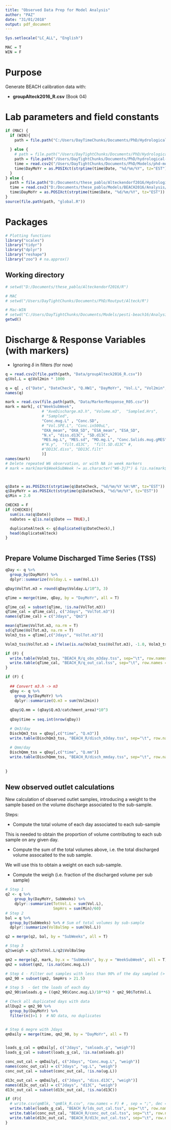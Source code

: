 ```yaml
---
title: "Observed Data Prep for Model Analysis"
author: "PAZ"
date: "31/01/2018"
output: pdf_document
---
```


```r
Sys.setlocale("LC_ALL", "English")

MAC = T
WIN = F
```

# Purpose

Generate BEACH calibration data with:

- **groupAlteck2016_R.csv** (Book 04)

# Lab parameters and field constants

```r
if (MAC) {
  if (WIN){
    path = file.path("C:/Users/DayTimeChunks/Documents/PhD/HydrologicalMonitoring")
    
  } else {
    # path = file.path("/Users/DayTightChunks/Documents/PhD/HydrologicalMonitoring")
    path = file.path("/Users/DayTightChunks/Documents/PhD/hydrological-monitoring")
    time = read.csv2("/Users/DayTightChunks/Documents/PhD/Models/phd-model-master/Analysis/Data/Time.csv")
    time$DayMoYr = as.POSIXct(strptime(time$Date, "%d/%m/%Y", tz="EST"))
  }
} else {
  path = file.path("D:/Documents/these_pablo/Alteckendorf2016/HydrologicalMonitoring")
  time = read.csv2("D:/Documents/these_pablo/Models/BEACH2016/Analysis/Data/Time.csv")
  time$DayMoYr = as.POSIXct(strptime(time$Date, "%d/%m/%Y", tz="EST"))
}
source(file.path(path, "global.R"))
```


# Packages

```r

# Plotting functions
library("scales")
library("tidyr")
library("dplyr")
library("reshape")
library("zoo") # na.approx()

```

## Working directory

```r

# setwd("D:/Documents/these_pablo/Alteckendorf2016/R")

# MAC
# setwd("/Users/DayTightChunks/Documents/PhD/Routput/Alteck/R")

# Mac-WIN
# setwd("C:/Users/DayTightChunks/Documents/Models/pesti-beach16/Analysis/Data")
getwd()

```


# Discharge & Response Variables (with markers)

- Ignoring $\delta$ in filters (for now)

```r
q = read.csv2(file.path(path, "Data/groupAlteck2016_R.csv"))
q$Vol.L = q$Vol2min * 1000

q = q[ , c("Date", "DateCheck", "Q.HW1", "DayMoYr", "Vol.L", "Vol2min", "sampleQ", "Type", "SubWeeks", "Weeks", "WeekNo" )]
names(q)

mark = read.csv(file.path(path, "Data/MarkerResponse_R05.csv"))
mark = mark[, c("WeekSubWeek", 
                # "AveDischarge.m3.h", "Volume.m3",  "Sampled.Hrs", 
                # "Sampled", 
                "Conc.mug.L" , "Conc.SD",
                # "Vol.SPE.L", "Conc.in500uL", 
                "OXA_mean", "OXA_SD", "ESA_mean", "ESA_SD", 
                "N.x", "diss.d13C", "SD.d13C",
                "MES.mg.L", "MES.sd", "MO.mg.L", "Conc.Solids.mug.gMES", "Conc.Solids.ug.gMES.SD" #, 
                #"N.y",  "filt.d13C",  "filt.SD.d13C" #, 
                #"DD13C.diss", "DD13C.filt" 
                )] 
names(mark)
# Delete repeated W6 observation, or with NA in week markers
# mark = mark[mark$WeekSubWeek != as.character("W6-3j7") & !is.na(mark$WeekSubWeek), ]



q$Date = as.POSIXct(strptime(q$DateCheck, "%d/%m/%Y %H:%M", tz="EST"))
q$DayMoYr = as.POSIXct(strptime(q$DateCheck, "%d/%m/%Y", tz="EST"))
q$Min = 2.0

CHECKO = F
if (CHECKO){
  sum(is.na(q$Date))
  naDates = q[is.na(q$Date == TRUE),]

  duplicateAlteck <- q[duplicated(q$DateCheck),]
  head(duplicateAlteck)
}



```


## Prepare Volume Discharged Time Series (TSS)

```r
qDay <- q %>%
  group_by(DayMoYr) %>%
  dplyr::summarize(Volday.L = sum(Vol.L))

qDay$VolTot.m3 = round(qDay$Volday.L/10^3, 3)

qTime = merge(time, qDay, by = "DayMoYr", all = T)

qTime_cal = subset(qTime, !is.na(VolTot.m3))
qTime_cal = qTime_cal[, c("Jdays", "VolTot.m3")]
names(qTime_cal) = c("Jdays", "Qm3")

mean(qTime$VolTot.m3, na.rm = T)
sd(qTime$VolTot.m3, na.rm = T)
Volm3_tss = qTime[,c("Jdays", "VolTot.m3")] 

Volm3_tss$VolTot.m3 = ifelse(is.na(Volm3_tss$VolTot.m3), -1.0, Volm3_tss$VolTot.m3)

if (F) {
  write.table(Volm3_tss, "BEACH_R/q_obs_m3day.tss", sep="\t", row.names = F, col.names = F)  
  write.table(qTime_cal, "BEACH_R/q_out_cal.tss", sep="\t", row.names = F, col.names = T) # m3day 
}

if (F) {
  
  ## Convert m3.h -> m3
  qDay <- q %>%
    group_by(DayMoYr) %>%
    dplyr::summarize(Q.m3 = sum(Vol2min))
  
  qDay$Q.mm = (qDay$Q.m3/catchment_area)*10^3
  
  qDay$time = seq.int(nrow(qDay)) 

  # Qm3/day
  DischQm3_tss = qDay[,c("time", "Q.m3")] 
  write.table(DischQm3_tss, "BEACH_R/disch_m3day.tss", sep="\t", row.names = F, col.names = F)
  
  # Qmm/day
  DischQmm_tss = qDay[,c("time", "Q.mm")] 
  write.table(DischQmm_tss, "BEACH_R/disch_mmday.tss", sep="\t", row.names = F)
 
  
}
```



## New observed outlet calculations 

New calculation of observed outlet samples, introducing a weight to the sample based on the volume discharge associated to the sub-sample. 

Steps:

- Compute the total volume of each day associated to each sub-sample

This is needed to obtain the proportion of volume contributing to each sub sample on any given day.

- Compute the sum of the total volumes above, i.e. the total discharged volume assocaited to the sub sample.

We will use this to obtain a weight on each sub-sample.

- Compute the weigh (i.e. fraction of the discharged volume per sub sample)

```r

# Step 1
q2 <- q %>%
    group_by(DayMoYr, SubWeeks) %>%
    dplyr::summarize(TotVol.L = sum(Vol.L),
                     SmpHrs = sum(Min)/60)
# Step 2
bal = q %>%
  group_by(SubWeeks) %>% # Sum of total volumes by sub-sample
  dplyr::summarize(VolBalSmp = sum(Vol.L))

q2 = merge(q2, bal, by = "SubWeeks", all = T)

# Step 3
q2$weigh = q2$TotVol.L/q2$VolBalSmp

qm2 = merge(q2, mark, by.x = "SubWeeks", by.y = "WeekSubWeek", all = T)
qm2 = subset(qm2, !is.na(Conc.mug.L))

# Step 4 - Filter out samples with less than 90% of the day sampled (> 21.5 hrs).  
qm2_90 = subset(qm2, SmpHrs > 21.5)

# Step 5  - Get the loads of each day
qm2_90$smloads.g = ((qm2_90$Conc.mug.L)/10**6) * qm2_90$TotVol.L

# Check all duplicated days with data
allDup2 = qm2_90 %>%
  group_by(DayMoYr) %>% 
  filter(n()>1 )  # NO data, no duplicates


# Step 6 megre with Jdays
qmDaily = merge(time, qm2_90, by = "DayMoYr", all = T)


loads_g_cal = qmDaily[, c("Jdays", "smloads.g", "weigh")]
loads_g_cal = subset(loads_g_cal, !is.na(smloads.g))

conc_out_cal = qmDaily[, c("Jdays", "Conc.mug.L", "weigh")]
names(conc_out_cal) = c("Jdays", "ug.L", "weigh")
conc_out_cal = subset(conc_out_cal, !is.na(ug.L))

d13c_out_cal = qmDaily[, c("Jdays", "diss.d13C", "weigh")]
names(d13c_out_cal) = c("Jdays", "d13C", "weigh")
d13c_out_cal = subset(d13c_out_cal, !is.na(d13C))

if (F){
  # write.csv(qmBlk, "qmBlk_R.csv", row.names = F) # , sep = ";", dec = ".")  
  write.table(loads_g_cal, "BEACH_R/lds_out_cal.tss", sep="\t", row.names = F, col.names = T)
  write.table(conc_out_cal, "BEACH_R/conc_out_cal.tss", sep="\t", row.names = F, col.names = T)
  write.table(d13c_out_cal, "BEACH_R/d13c_out_cal.tss", sep="\t", row.names = F, col.names = T)
}
```

